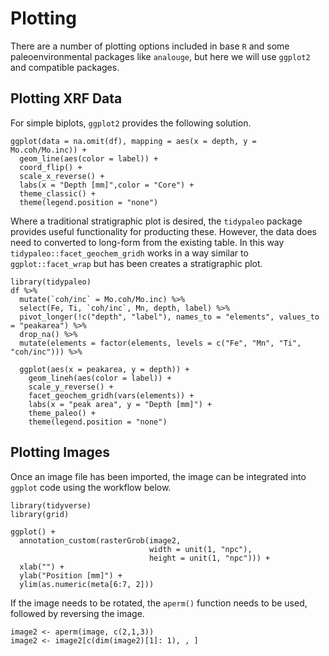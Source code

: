 # Plotting
There are a number of plotting options included in base `R` and some paleoenvironmental packages like `analouge`, but here we will use `ggplot2` and compatible packages. 

## Plotting XRF Data
For simple biplots, `ggplot2` provides the following solution.

```
ggplot(data = na.omit(df), mapping = aes(x = depth, y = Mo.coh/Mo.inc)) +
  geom_line(aes(color = label)) + 
  coord_flip() +
  scale_x_reverse() +
  labs(x = "Depth [mm]",color = "Core") +
  theme_classic() +
  theme(legend.position = "none")
```

Where a traditional stratigraphic plot is desired, the `tidypaleo` package provides useful functionality for producting these. However, the data does need to converted to long-form from the existing table. In this way `tidypaleo::facet_geochem_gridh` works in a way similar to `ggplot::facet_wrap` but has been creates a stratigraphic plot.

```
library(tidypaleo)
df %>% 
  mutate(`coh/inc` = Mo.coh/Mo.inc) %>%
  select(Fe, Ti, `coh/inc`, Mn, depth, label) %>% 
  pivot_longer(!c("depth", "label"), names_to = "elements", values_to = "peakarea") %>% 
  drop_na() %>%
  mutate(elements = factor(elements, levels = c("Fe", "Mn", "Ti", "coh/inc"))) %>%

  ggplot(aes(x = peakarea, y = depth)) +
    geom_lineh(aes(color = label)) +
    scale_y_reverse() +
    facet_geochem_gridh(vars(elements)) +
    labs(x = "peak area", y = "Depth [mm]") +
    theme_paleo() +
    theme(legend.position = "none")
```

## Plotting Images
Once an image file has been imported, the image can be integrated into `ggplot` code using the workflow below. 

```
library(tidyverse)
library(grid)

ggplot() +
  annotation_custom(rasterGrob(image2, 
                               width = unit(1, "npc"),
                               height = unit(1, "npc"))) +
  xlab("") +
  ylab("Position [mm]") +
  ylim(as.numeric(meta[6:7, 2]))
```

If the image needs to be rotated, the `aperm()` function needs to be used, followed by reversing the image. 

```
image2 <- aperm(image, c(2,1,3))
image2 <- image2[c(dim(image2)[1]: 1), , ]
```